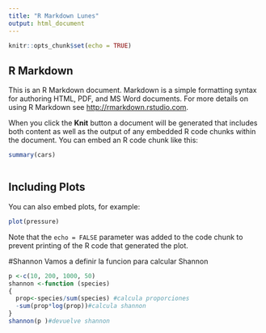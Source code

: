 ```yaml
---
title: "R Markdown Lunes"
output: html_document
---
```


```r
knitr::opts_chunk$set(echo = TRUE)
```

## R Markdown

This is an R Markdown document. Markdown is a simple formatting syntax for authoring HTML, PDF, and MS Word documents. For more details on using R Markdown see <http://rmarkdown.rstudio.com>.

When you click the **Knit** button a document will be generated that includes both content as well as the output of any embedded R code chunks within the document. You can embed an R code chunk like this:

```r
summary(cars)
```

```r

```

## Including Plots

You can also embed plots, for example:

```r
plot(pressure)
```

Note that the `echo = FALSE` parameter was added to the code chunk to prevent printing of the R code that generated the plot.

#Shannon
Vamos a definir la funcion para calcular Shannon
```r
p <-c(10, 200, 1000, 50)
shannon <-function (species)
{
  prop<-species/sum(species) #calcula proporciones
  -sum(prop*log(prop))#calcula shannon
}
shannon(p )#devuelve shannon
```


